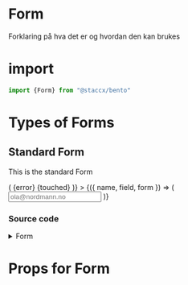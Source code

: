 
<Meta title="Components|Forms/Form" component={Form}/>


# Form
Forklaring på hva det er og hvordan den kan brukes


# import

```javascript
import {Form} from "@staccx/bento"
```

# Types of Forms


## Standard Form
This is the standard Form

<Preview>
  <Story name="Standard">
       <Form initialValues={{ epost: "" }} buttonText="Søk nå">
             <FormField
               name="epost"
               type="email"
               required
               renderError={({ error, touched }) => (
                 <span>
                   {error} {touched}
                 </span>
               )}
             >
               {({ name, field, form }) => (
                 <Input {...field} placeholder="ola@nordmann.no" id={name} />
               )}
             </FormField>
           </Form>
  </Story>
</Preview>


### Source code
<details><summary>Form</summary>
<p>

```bash
import React, { Component } from "react"
import PropTypes from "prop-types"
import { Formik } from "formik"
import Button from "../../Button/Button"
import { commonPropTypes } from "../../../theming/themeContants"
import traverse from "react-traverse"
const Yup = require("yup")

const findFormFields = (node, startFields = []) => {
  const formFields = startFields
  const isFormField = name => name === "FormField"

  traverse(node, {
    ComponentElement(path) {
      if (isFormField(path.node.type.name)) {
        formFields.push(path.node)
      }
      path.traverseChildren()
    }
  })

  return formFields
}

class Form extends Component {
  render() {
    const formFields = findFormFields(this.props.children)
    const validationShape = formFields.reduce((validator, curr) => {
      const { type, required, nullable, name, min, max, integer } = curr.props

      switch (type) {
        case "string": {
          validator[name] = Yup.string()
          break
        }
        case "number": {
          validator[name] = Yup.number()
          if (min) {
            validator[name] = validator[name].min(min)
          }
          if (max) {
            validator[name] = validator[name].max(max)
          }
          if (integer) {
            validator[name] = validator[name].integer()
          }
          break
        }
        case "bool": {
          validator[name] = Yup.bool()
          break
        }
        case "email": {
          validator[name] = Yup.string().email()
          break
        }
        case "date": {
          validator[name] = Yup.date()
          break
        }
        case "url": {
          validator[name] = Yup.string().url()
          break
        }
        default: {
          validator[name] = Yup.string()
          break
        }
      }
      if (nullable) {
        validator[name] = validator[name].nullable()
      }
      if (required) {
        validator[name] = validator[name].required("Denne må du ha")
      }
      return validator
    }, {})
    const validationSchema = Yup.object().shape(validationShape)
    const { Container } = this.props
    return (
      <Formik
        initialValues={this.props.initialValues}
        validationSchema={validationSchema}
        onSubmit={this.props.onSubmit}
        render={({ handleSubmit, values, isValid, errors, touched }) => {
          return (
            <form onSubmit={handleSubmit}>
              {Container && (
                <Container {...this.props.containerProps}>
                  {this.props.children}
                  {this.props.renderButton ? (
                    this.props.renderButton({
                      values,
                      isValid,
                      errors,
                      touched
                    })
                  ) : (
                    <Button type="submit" onClick={() => null}>
                      {this.props.buttonText}
                    </Button>
                  )}
                </Container>
              )}
              {!Container && (
                <>
                  {this.props.children}
                  {this.props.renderButton ? (
                    this.props.renderButton({ values, isValid, errors })
                  ) : (
                    <Button type="submit" onClick={() => null}>
                      {this.props.buttonText}
                    </Button>
                  )}
                </>
              )}
            </form>
          )
        }}
      />
    )
  }
}

Form.propTypes = {
  children: commonPropTypes.children.isRequired,
  initialValues: PropTypes.object,
  onSubmit: PropTypes.func,
  renderButton: PropTypes.func
}

Form.defaultProps = {
  initialValues: {},
  onSubmit: console.log,
  containerProps: {}
}

export default Form


```

</p>
</details>



# Props for Form
<Props of={Form} />
